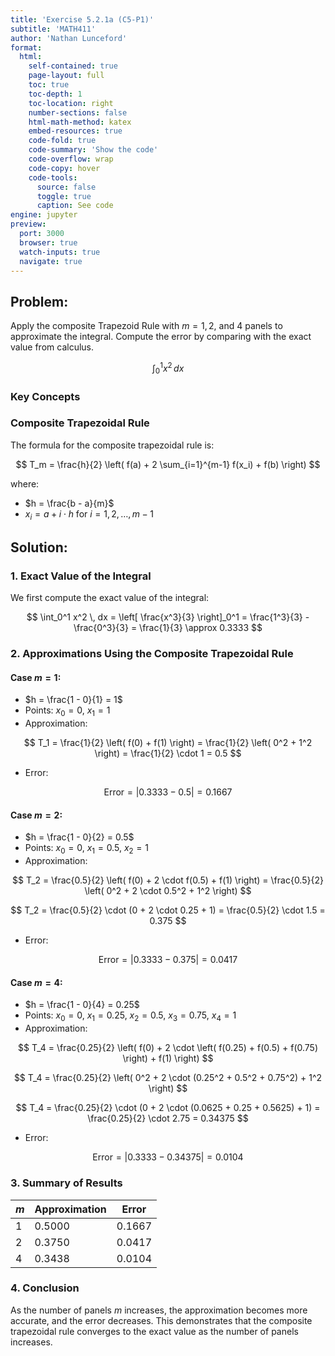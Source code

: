 ```yaml
---
title: 'Exercise 5.2.1a (C5-P1)'
subtitle: 'MATH411'
author: 'Nathan Lunceford'
format:
  html:
    self-contained: true
    page-layout: full
    toc: true
    toc-depth: 1
    toc-location: right
    number-sections: false
    html-math-method: katex
    embed-resources: true
    code-fold: true
    code-summary: 'Show the code'
    code-overflow: wrap
    code-copy: hover
    code-tools:
      source: false
      toggle: true
      caption: See code
engine: jupyter
preview:
  port: 3000
  browser: true
  watch-inputs: true
  navigate: true
---
```


## **Problem:**

Apply the composite Trapezoid Rule with $m = 1, 2,$ and $4$ panels to approximate the integral. Compute the error by comparing with the exact value from calculus.

$$
\int_0^1 x^2 \, dx
$$

### **Key Concepts**

### **Composite Trapezoidal Rule**

The formula for the composite trapezoidal rule is:

$$
T_m = \frac{h}{2} \left( f(a) + 2 \sum_{i=1}^{m-1} f(x_i) + f(b) \right)
$$

where:

- $h = \frac{b - a}{m}$
- $x_i = a + i \cdot h$ for $i = 1, 2, \ldots, m-1$

## **Solution:**

### **1. Exact Value of the Integral**

We first compute the exact value of the integral:

$$
\int_0^1 x^2 \, dx = \left[ \frac{x^3}{3} \right]_0^1 = \frac{1^3}{3} - \frac{0^3}{3} = \frac{1}{3} \approx 0.3333
$$

### **2. Approximations Using the Composite Trapezoidal Rule**

#### **Case $m = 1$:**

- $h = \frac{1 - 0}{1} = 1$
- Points: $x_0 = 0$, $x_1 = 1$
- Approximation:

$$
T_1 = \frac{1}{2} \left( f(0) + f(1) \right) = \frac{1}{2} \left( 0^2 + 1^2 \right) = \frac{1}{2} \cdot 1 = 0.5
$$

- Error:

$$
\text{Error} = \left| 0.3333 - 0.5 \right| = 0.1667
$$

#### **Case $m = 2$:**

- $h = \frac{1 - 0}{2} = 0.5$
- Points: $x_0 = 0$, $x_1 = 0.5$, $x_2 = 1$
- Approximation:

$$
T_2 = \frac{0.5}{2} \left( f(0) + 2 \cdot f(0.5) + f(1) \right) = \frac{0.5}{2} \left( 0^2 + 2 \cdot 0.5^2 + 1^2 \right)
$$

$$
T_2 = \frac{0.5}{2} \cdot (0 + 2 \cdot 0.25 + 1) = \frac{0.5}{2} \cdot 1.5 = 0.375
$$

- Error:

$$
\text{Error} = \left| 0.3333 - 0.375 \right| = 0.0417
$$

#### **Case $m = 4$:**

- $h = \frac{1 - 0}{4} = 0.25$
- Points: $x_0 = 0$, $x_1 = 0.25$, $x_2 = 0.5$, $x_3 = 0.75$, $x_4 = 1$
- Approximation:

$$
T_4 = \frac{0.25}{2} \left( f(0) + 2 \cdot \left( f(0.25) + f(0.5) + f(0.75) \right) + f(1) \right)
$$

$$
T_4 = \frac{0.25}{2} \left( 0^2 + 2 \cdot (0.25^2 + 0.5^2 + 0.75^2) + 1^2 \right)
$$

$$
T_4 = \frac{0.25}{2} \cdot (0 + 2 \cdot (0.0625 + 0.25 + 0.5625) + 1) = \frac{0.25}{2} \cdot 2.75 = 0.34375
$$

- Error:

$$
\text{Error} = \left| 0.3333 - 0.34375 \right| = 0.0104
$$

### **3. Summary of Results**

| $m$ | Approximation | Error  |
| --- | ------------- | ------ |
| 1   | 0.5000        | 0.1667 |
| 2   | 0.3750        | 0.0417 |
| 4   | 0.3438        | 0.0104 |

### **4. Conclusion**

As the number of panels $m$ increases, the approximation becomes more accurate, and the error decreases. This demonstrates that the composite trapezoidal rule converges to the exact value as the number of panels increases.
